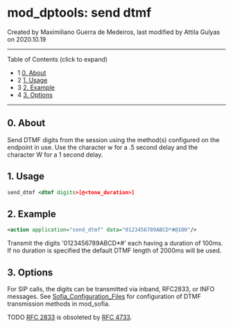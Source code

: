 
# mod_dptools: send dtmf 

 Created by  Maximiliano Guerra de Medeiros, last modified by  Attila Gulyas on 2020.10.19

---

Table of Contents (click to expand)

* 1 [0\. About](#0-about)
* 2 [1\. Usage](#1-usage)
* 3 [2\. Example](#2-example)
* 4 [3\. Options](#3-options)

---

## 0\. About

Send DTMF digits from the session using the method(s) configured on the endpoint in use. Use the character w for a .5 second delay and the character W for a 1 second delay.

## 1\. Usage

```xml
send_dtmf <dtmf digits>[@<tone_duration>]
```

## 2\. Example

```xml
<action application="send_dtmf" data="0123456789ABCD*#@100"/>
```

Transmit the digits '0123456789ABCD\*#' each having a duration of 100ms. If no duration is specified the default DTMF length of 2000ms will be used.

## 3\. Options

For SIP calls, the digits can be transmitted via inband, RFC2833, or INFO messages. See [Sofia\_Configuration\_Files](https://wiki.freeswitch.org/wiki/Sofia%5FConfiguration%5FFiles) for configuration of DTMF transmission methods in mod\_sofia.

TODO [RFC 2833](https://tools.ietf.org/html/rfc2833) is obsoleted by [RFC 4733](https://tools.ietf.org/html/rfc4733).
  
  

